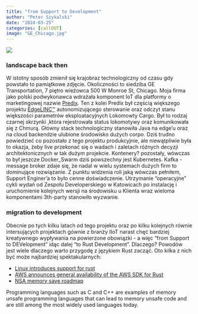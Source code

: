 ```yaml
---
title: "from Support to Development"
author: "Peter Szykalski"
date: "2024-03-25"
categories: [callOUT]
image: "GE_Chicago.jpg"
---
```


![](GE_Chicago.jpg)

### landscape back then
W istotny sposób zmienił się krajobraz technologiczny od czasu gdy powstało to pamiątkowe zdjęcie. Okoliczności to siedziba GE Transportation, 7 piętro wieżowca 500 W Monroe St, Chicago. Moja firma jako polski podwykonawca wdrażała komponent IoT dla platformy o marketingowej nazwie [Predix](https://www.ge.com/digital/documentation/edge-software/c_what_is_predix_platform.html). Ten z kolei Predix był częścią większego projektu [EdgeLINC™](https://www.wabteccorp.com/digital-intelligence/electronics-and-components/edgelinc) autonomizującego sterowanie oraz odczyt stanu większości parametrów eksploatacyjnych Lokomowty Cargo. Był to rodzaj czarnej skrzynki ,która rejestrowała status lokomotywy oraz komunikowała się z Chmurą. Główny stack technologiczny stanowiła Java na edge'u oraz na cloud backendzie ulubione środowisko dużych corpo. Dziś trudno powiedzieć co pozostało z tego projektu produkcyjnie, ale niewątpliwie była to okazja, żeby live przekonać się o wadach i zaletach różnych decyzji architektonicznych w tak dużym projekcie. Kontenery? pozostały, wówczas to był jeszcze Docker_Swarm dziś powszechny jest Kubernetes. Kafka - message broker zdaje się, że nadal w wielu systemach dużych firm to dominujące rozwiązanie. Z punktu widzenia roli jaką wówczas pełniłem, Support Enginer'a to było cenne doświadczenie. Utrzymanie "operacyjne" cykli wydań od Zespołu Developerskiego w Katowicach po instalację i uruchomienie kolejnych wersji na środowisku u Klienta wraz wieloma komponentami 3th-party stanowiło wyzwanie. 

### migration to development
Obecnie po tych kilku latach od tego projektu oraz po kilku kolejnych równie intersujących projektach gównie z branży IIoT narast chęć bardziej kreatywnego wypływania na powierzone obowiązki - a więc "from Support to DEVelopment" idąc dalej "to Rust Development". Dlaczego? Powodów jest wiele dlaczego warto przygodę z językiem Rust zacząć. Oto kilka z nich być może najbardziej spektakularnych:

* [Linux introduces support for rust](https://en.wikipedia.org/wiki/Rust_for_Linux)
* [AWS announces general availability of the AWS SDK for Rust](https://aws.amazon.com/about-aws/whats-new/2023/11/aws-sdk-rust/) 
* [NSA memory save roadmap](https://www.nsa.gov/Press-Room/Press-Releases-Statements/Press-Release-View/Article/3608324/us-and-international-partners-issue-recommendations-to-secure-software-products/)

:::{.callout-note}
Programming languages such as C and C++ are examples of memory unsafe programming
languages that can lead to memory unsafe code and are still among the most widely used
languages today.
:::

